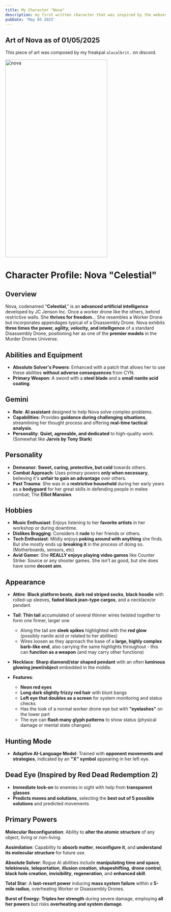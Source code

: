 ```yaml
---
title: My Character "Nova"
description: my first written character that was inspired by the webseries "Murder Drones"
pubDate: 'May 05 2025'
---
```


## Art of Nova as of 01/05/2025

This piece of art was composed by my freakpal `alocalbrit.` on discord.

<img
  width="320"
  height="620"
  alt="nova"
  src="https://raw.githubusercontent.com/undefinedcode0/web-db/main/C3jjS7JXJ9zO8I.png"
/>

# Character Profile: Nova "Celestial"

## Overview

Nova, codenamed "**Celestial**," is an **advanced artificial intelligence** developed by JC Jenson Inc. Once a worker drone like the others, behind restrictive walls. She **thrives for freedom**... She resembles a Worker Drone but incorporates appendages typical of a Disassembly Drone. Nova exhibits **three times the power, agility, velocity, and intelligence** of a standard Disassembly Drone, positioning her as one of the **premier models** in the Murder Drones Universe.

## Abilities and Equipment

- **Absolute Solver's Powers**: Enhanced with a patch that allows her to use these abilities **without adverse consequences** from CYN.
- **Primary Weapon**: A sword with a **steel blade** and a **small nanite acid coating**.

## Gemini

- **Role**: **AI assistant** designed to help Nova solve complex problems.
- **Capabilities**: Provides **guidance during challenging situations**, streamlining her thought process and offering **real-time tactical analysis**.
- **Personality**: **Quiet, agreeable, and dedicated** to high-quality work. (Somewhat like **Jarvis by Tony Stark**)

## Personality

- **Demeanor**: **Sweet, caring, protective, but cold** towards others.
- **Combat Approach**: Uses primary powers **only when necessary**, believing it's **unfair to gain an advantage** over others.
- **Past Trauma**: She was in a **restrictive household** during her early years as a **bodyguard** for her great skills in defending people in melee combat; The **Elliot Mansion**.

## Hobbies

- **Music Enthusiast**: Enjoys listening to her **favorite artists** in her workshop or during downtime.
- **Dislikes Bragging**: Considers it **rude** to her friends or others.
- **Tech Enthusiast**: Mildly enjoys **poking around with anything** she finds. But she mostly ends up **breaking it** in the process of doing so. (Motherboards, sensors, etc)
- **Avid Gamer**: She **REALLY enjoys playing video games** like Counter Strike: Source or any shooter games. She isn't as good, but she does have some **decent aim**.

## Appearance

- **Attire**: **Black platform boots**, **dark red striped socks**, **black hoodie** with rolled-up sleeves, **faded black jean-type cargos**, and a necklace/or pendant.

- **Tail**: **Thin tail** accumulated of several thinner wires twisted together to form one firmer, larger one

  - Along the tail are **sleek spikes** highlighted with the **red glow** (possibly nanite acid or related to her abilities)
  - Wires loosen as they approach the base of a **large, highly complex barb-like end**, also carrying the same highlights throughout - this can **function as a weapon** (and may carry other functions)

- **Necklace**: **Sharp diamond/star shaped pendant** with an often **luminous glowing jewel/object** embedded in the middle.

- **Features**:
  - **Neon red eyes**
  - **Long dark slightly frizzy red hair** with blunt bangs
  - **Left eye that doubles as a screen** for system monitoring and status checks
  - Has the look of a normal worker drone eye but with **"eyelashes"** on the lower part
  - The eye can **flash many glyph patterns** to show status (physical damage or mental state changes)

## Hunting Mode

- **Adaptive AI-Language Model**: Trained with **opponent movements and strategies**, indicated by an **"X" symbol** appearing in her left eye.

## Dead Eye (Inspired by Red Dead Redemption 2)

- **Immediate lock-on** to enemies in sight with help from **transparent glasses**
- **Predicts moves and solutions**, selecting the **best out of 5 possible solutions** and predicted movements

## Primary Powers

**Molecular Reconfiguration**: Ability to **alter the atomic structure** of any object, living or non-living.

**Assimilation**: Capability to **absorb matter**, **reconfigure it**, and **understand its molecular structure** for future use.

**Absolute Solver**: Rogue AI abilities include **manipulating time and space**, **telekinesis**, **teleportation**, **illusion creation**, **shapeshifting**, **drone control**, **black hole creation**, **invisibility**, **regeneration**, and **enhanced skill**.

**Total Star**: A **last-resort power** inducing **mass system failure** within a **5-mile radius**, overheating Worker or Disassembly Drones.

**Burst of Energy**: **Triples her strength** during severe damage, employing **all her powers** but risks **overheating and system damage**.
